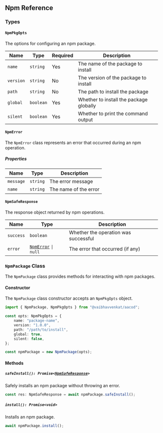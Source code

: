 ## Npm Reference

### Types

#### `NpmPkgOpts`

The options for configuring an npm package.

| Name      | Type     | Required | Description                              |
| --------- | -------- | -------- | ---------------------------------------- |
| `name`    | `string` | Yes      | The name of the package to install       |
| `version` | `string` | No       | The version of the package to install    |
| `path`    | `string` | No       | The path to install the package          |
| `global`  | `boolean`| Yes      | Whether to install the package globally  |
| `silent`  | `boolean`| Yes      | Whether to print the command output      |

#### `NpmError`

The `NpmError` class represents an error that occurred during an npm operation.

##### Properties

| Name       | Type     | Description                        |
| ---------- | -------- | ---------------------------------- |
| `message`  | `string` | The error message                  |
| `name`     | `string` | The name of the error              |

#### `NpmSafeResponse`

The response object returned by npm operations.

| Name       | Type             | Description                                                |
| ---------- | ---------------- | --------------------------------------                     |
| `success`  | `boolean`        | Whether the operation was successful                       |
| `error`    | [`NpmError`](#npmerror) `\|` `null` | The error that occurred (if any)        |

### `NpmPackage` Class

The `NpmPackage` class provides methods for interacting with npm packages.

#### Constructor

The `NpmPackage` class constructor accepts an `NpmPkgOpts` object.

```ts
import { NpmPackage, NpmPkgOpts } from "@vaibhavvenkat/aacod";

const opts: NpmPkgOpts = {
    name: "package-name",
    version: "1.0.0",
    path: "/path/to/install",
    global: true,
    silent: false,
};

const npmPackage = new NpmPackage(opts);
```

#### Methods

##### `safeInstall(): Promise<`[`NpmSafeResponse`](#npmsaferesponse)`>`

Safely installs an npm package without throwing an error.

```ts
const res: NpmSafeResponse = await npmPackage.safeInstall();
```

##### `install(): Promise<void>`

Installs an npm package.

```ts
await npmPackage.install();
```
